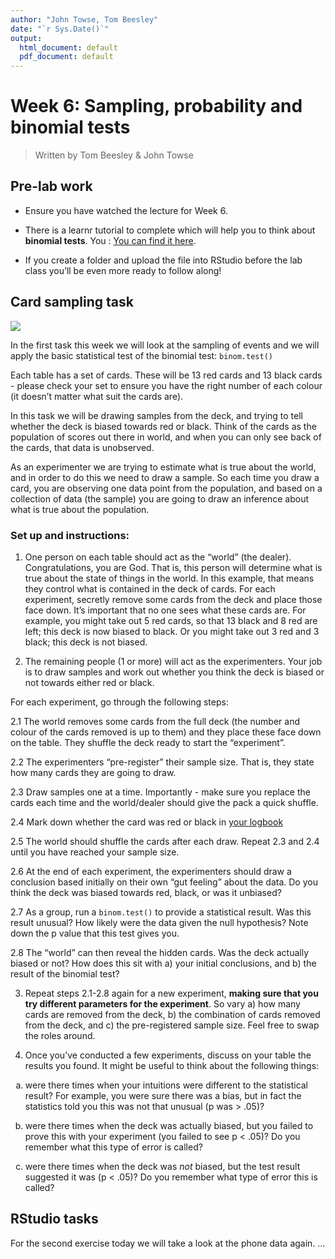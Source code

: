 ```yaml
---
author: "John Towse, Tom Beesley"
date: "`r Sys.Date()`"
output:
  html_document: default
  pdf_document: default
---
```


# Week 6: Sampling, probability and binomial tests

> Written by Tom Beesley & John Towse

## Pre-lab work

-   Ensure you have watched the lecture for Week 6.

-   There  is a learnr tutorial to complete which will help you to think about **binomial tests**. You : [You can find it here](https://ma-rconnect.lancs.ac.uk/PSYC121_2022_W6_prep/){target="_blank"}.

-   If you create a folder and upload the file into RStudio before the lab class you'll be even more ready to follow along!

## Card sampling task

![](files/Week_6/cards.jpg)

In the first task this week we will look at the sampling of events and we will apply the basic statistical test of the binomial test: `binom.test()`

Each table has a set of cards. These will be 13 red cards and 13 black cards - please check your set to ensure you have the right number of each colour (it doesn't matter what suit the cards are).

In this task we will be drawing samples from the deck, and trying to tell whether the deck is biased towards red or black. Think of the cards as the population of scores out there in world, and when you can only see back of the cards, that data is unobserved. 

As an experimenter we are trying to estimate what is true about the world, and in order to do this we need to draw a sample. So each time you draw a card, you are observing one data point from the population, and based on a collection of data (the sample) you are going to draw an inference about what is true about the population.

### Set up and instructions:

1. One person on each table should act as the “world” (the dealer). Congratulations, you are God. That is, this person will determine what is true about the state of things in the world. In this example, that means they control what is contained in the deck of cards. For each experiment, secretly remove some cards from the deck and place those face down. It’s important that no one sees what these cards are. For example, you might take out 5 red cards, so that 13 black and 8 red are left; this deck is now biased to black. Or you might take out 3 red and 3 black; this deck is not biased.

2. The remaining people (1 or more) will act as the experimenters. Your job is to draw samples and work out whether you think the deck is biased or not towards either red or black. 

For each experiment, go through the following steps:

2.1 The world removes some cards from the full deck (the number and colour of the cards removed is up to them) and they place these face down on the table. They shuffle the deck ready to start the "experiment".

2.2 The experimenters "pre-register" their sample size. That is, they state how many cards they are going to draw.

2.3 Draw samples one at a time. Importantly - make sure you replace the cards each time and the world/dealer should give the pack a quick shuffle. 

2.4 Mark down whether the card was red or black in [your logbook](files/Week_6/Week_6_card_logbook.docx)

2.5 The world should shuffle the cards after each draw. Repeat 2.3 and 2.4 until you have reached your sample size.

2.6 At the end of each experiment, the experimenters should draw a conclusion based initially on their own "gut feeling" about the data. Do you think the deck was biased towards red, black, or was it unbiased?

2.7 As a group, run a `binom.test()` to provide a statistical result. Was this result unusual? How likely were the data given the null hypothesis? Note down the p value that this test gives you.

2.8 The "world" can then reveal the hidden cards. Was the deck actually biased or not? How does this sit with a) your initial conclusions, and b) the result of the binomial test?

3. Repeat steps 2.1-2.8 again for a new experiment, **making sure that you try different parameters for the experiment**. So vary a) how many cards are removed from the deck, b) the combination of cards removed from the deck, and c) the pre-registered sample size. Feel free to swap the roles around.

4. Once you've conducted a few experiments, discuss on your table the results you found. It might be useful to think about the following things: 

a) were there times when your intuitions were different to the statistical result? For example, you were sure there was a bias, but in fact the statistics told you this was not that unusual (p was > .05)? 

b) were there times when the deck was actually biased, but you failed to prove this with your experiment (you failed to see p < .05)? Do you remember what this type of error is called?

c) were there times when the deck was *not* biased, but the test result suggested it was (p < .05)? Do you remember what type of error this is called?

## RStudio tasks

For the second exercise today we will take a look at the phone data again. ...



